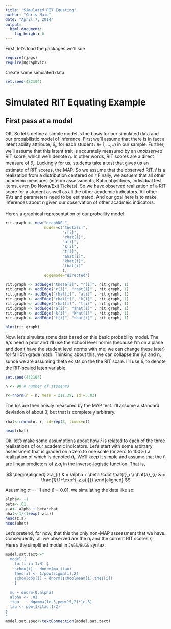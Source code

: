 ```yaml
---
title: "Simulated RIT Equating"
author: "Chris Haid"
date: "April 7, 2014"
output:
  html_document:
    fig_height: 6
---
```

First, let's load the packages we'll sue
```r
require(rjags)
require(Rgraphviz)
```
Create some simulated data:
```r
set.seed(432104)
```

# Simulated RIT Equating Example

## First pass at a model
OK. So let's define a simple model is the basis for  our simulated data and our probabilistic model of inference.  First we'll assume that there is in fact a latent ability attribute, $\theta_i$, for each student $i \in {1,\dots,.n}$ in our sample.  Further, we'll assume that this latent trait is accurately measured by an *unobserved* RIT score, which we'll denote $r_{i}$. In other words, RIT scores are a direct measure of $\theta_i$. Luckingly for us, students take a test that gives us an estimate of RIT scores, the MAP.  So we assume that the observed RIT, $\hat{r}$ is a realization from a distribution  centered on $r$
Finally, we assuem that all other academic measures (interim assessments, Kahn objectives, individual test items, even Do Nows/Exit Tickets).  So we have observed realization of a RIT score for a student as well as all the other academic indicators.  All other RVs and parameters need to be estimated.  And our goal here is to make inferences about $r_i$ given our observation of other acadmeic indicators.  

Here's a graphical representation of our probaility model:

```r


rit.graph <- new("graphNEL", 
                 nodes=c("theta[i]",
                         "r[i]",
                         "rhat[i]",
                         "a[i]",
                         "k[i]",
                         "t[i]",
                         "ahat[i]",
                         "khat[i]",
                         "that[i]"
                         ),
                 edgemode="directed")

rit.graph <- addEdge("theta[i]", "r[i]", rit.graph, 1)
rit.graph <- addEdge("r[i]", "rhat[i]" , rit.graph, 1)
rit.graph <- addEdge("rhat[i]", "a[i]" , rit.graph, 1)
rit.graph <- addEdge("rhat[i]", "k[i]" , rit.graph, 1)
rit.graph <- addEdge("rhat[i]", "t[i]" , rit.graph, 1)
rit.graph <- addEdge("a[i]", "ahat[i]" , rit.graph, 1)
rit.graph <- addEdge("k[i]", "khat[i]" , rit.graph, 1)
rit.graph <- addEdge("t[i]", "that[i]" , rit.graph, 1)

plot(rit.graph)

```
Now, let's simulate some data based on this basic probability model. The $\theta_i$'s need a prior and I'll use the school level norms (because I'm on a plane and don't have the student level norms with me; we can change these later) for fall 5th grade math.  Thinking about this, we can collapse the $\theta_i$s and $r_i$, sunce we are assuming theta exists on the the RIT scale. I'll use $\theta_i$ to denote the RIT-scaled laten variable. 

```r
set.seed(432104)

n <- 90 # number of students

r<-rnorm(n = n, mean = 211.39, sd =5.83)
```
The $\theta_i$s are then noisily measured by the MAP test.  I'll assume a standard deviation of about 3, but that is completely arbitrary.
```r
rhat<-rnorm(n, r, sd=rep(3, times=n))

head(rhat)
```
Ok. let's make some assumptions about how $\hat{r}$ is related to each of the three realizations of our academic indicators. Let's start with some arbitrary assessment that is graded on a zero to one scale (or zero to 100%) a realization of which is denoted $\hat{a}_i$. We'll keep it simple and assume that the $\hat{r}_i$ are linear predictors of $z.a_{i}$ in the inverse-logistic function.  That is,

$$
\begin{aligned}
  z.a_{i}   & = \alpha + \beta \cdot \hat{r}_i \\
  \hat{a}_{i} & = \frac{1}{1+\exp^{-z.a{i}}}
\end{aligned}
$$


Asusming $\alpha = -1$ and $\beta = 0.01$, we simulating the data like so:
```r
alpha<- -1
beta<-.01
z.a<- alpha + beta*rhat
ahat<-1/(1+exp(-z.a))
head(z.a)
head(ahat)
```

Let's pretend, for now, that this the only non-MAP assessment that we have.  Consequently, all we observed are the $\hat{a}_i$ and the current RIT scores $\hat{r}_i$.  Here's the simplified model in `JAGS/BUGS` syntax:

```r
model.sat.text<-"
  model {
    for(i in 1:N) {
    schoo[i] ~ dnorm(mu,itau)
    thes[i] <- 1/pow(sigma[i],2)
    schoolobs[i] ~ dnorm(schoolmean[i],thes[i])
    }
 
  mu ~ dnorm(0,alpha)
  alpha <- .01
  itau   ~ dgamma(1e-3,pow(15,2)*1e-3)
  tau <- pow(1/itau,1/2)
}
"
model.sat.spec<-textConnection(model.sat.text)


```






